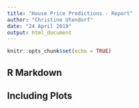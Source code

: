```yaml
---
title: "House Price Predictions - Report"
author: "Christine Utendorf"
date: "24 April 2019"
output: html_document
---
```


```r
knitr::opts_chunk$set(echo = TRUE)
```

## R Markdown


## Including Plots

